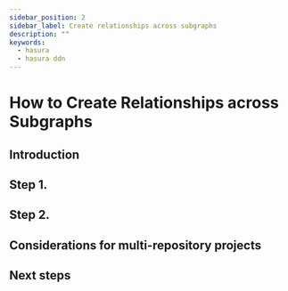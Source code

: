 ```yaml
---
sidebar_position: 2
sidebar_label: Create relationships across subgraphs
description: ""
keywords:
  - hasura
  - hasura ddn
---
```


# How to Create Relationships across Subgraphs

## Introduction

## Step 1.

## Step 2.

## Considerations for multi-repository projects

## Next steps
